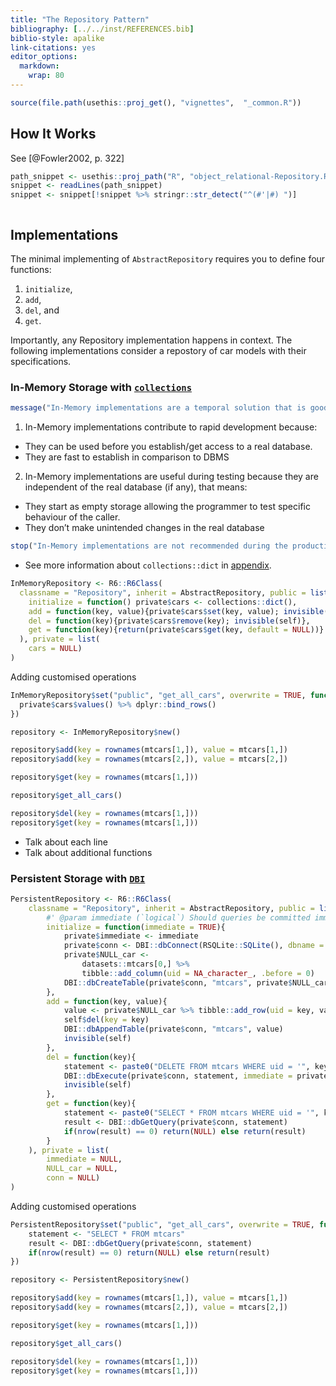 ---
title: "The Repository Pattern"
bibliography: [../../inst/REFERENCES.bib]
biblio-style: apalike
link-citations: yes
editor_options: 
  markdown: 
    wrap: 80
---

```{r, include = FALSE}
source(file.path(usethis::proj_get(), "vignettes",  "_common.R"))
```

## How It Works

See [@Fowler2002, p. 322]

```{r}
path_snippet <- usethis::proj_path("R", "object_relational-Repository.R")
snippet <- readLines(path_snippet)
snippet <- snippet[!snippet %>% stringr::str_detect("^(#'|#) ")]
```

```{r, code = snippet, eval = FALSE, echo = TRUE}
```

## Implementations

The minimal implementing of `AbstractRepository` requires you to define four
functions:

(1) `initialize`,
(2) `add`,
(3) `del`, and
(4) `get`.

<!-- In addition, there are context depended function you may want to ad -->

Importantly, any Repository implementation happens in context. The following
implementations consider a repostory of car models with their specifications.

### In-Memory Storage with [`collections`](https://github.com/randy3k/collections)

```{r, message=TRUE}
message("In-Memory implementations are a temporal solution that is good for testing and rapid prototyping.")
```

1.  In-Memory implementations contribute to rapid development because:

-   They can be used before you establish/get access to a real database.
-   They are fast to establish in comparison to DBMS

2.  In-Memory implementations are useful during testing because they are
    independent of the real database (if any), that means:

-   They start as empty storage allowing the programmer to test specific
    behaviour of the caller.
-   They don't make unintended changes in the real database

```{r, error=TRUE}
stop("In-Memory implementations are not recommended during the production stage. In-Memory storage are lost when a session is rebooted. You should think about what are the ramifications of losing all the data put into storage.")
```

-   See more information about `collections::dict` in
    [appendix](#appendix-dict).

```{r Repository-In-Memory-implementation, echo=TRUE, results='markup'}
InMemoryRepository <- R6::R6Class(
  classname = "Repository", inherit = AbstractRepository, public = list(
    initialize = function() private$cars <- collections::dict(),
    add = function(key, value){private$cars$set(key, value); invisible(self)},
    del = function(key){private$cars$remove(key); invisible(self)},
    get = function(key){return(private$cars$get(key, default = NULL))}
  ), private = list(
    cars = NULL)
)
```

Adding customised operations

```{r Repository-In-Memory-implementation-addon, echo=TRUE, results='markup'}
InMemoryRepository$set("public", "get_all_cars", overwrite = TRUE, function(){
  private$cars$values() %>% dplyr::bind_rows()
})
```

```{r, echo=TRUE, results='markup'}
repository <- InMemoryRepository$new()

repository$add(key = rownames(mtcars[1,]), value = mtcars[1,])
repository$add(key = rownames(mtcars[2,]), value = mtcars[2,])

repository$get(key = rownames(mtcars[1,]))

repository$get_all_cars()

repository$del(key = rownames(mtcars[1,]))
repository$get(key = rownames(mtcars[1,]))
```

-   Talk about each line
-   Talk about additional functions

### Persistent Storage with [`DBI`](https://dbi.r-dbi.org/) 

```{r Repository-Persistent-implementation, echo=TRUE}
PersistentRepository <- R6::R6Class(
    classname = "Repository", inherit = AbstractRepository, public = list(
        #' @param immediate (`logical`) Should queries be committed immediately?
        initialize = function(immediate = TRUE){
            private$immediate <- immediate
            private$conn <- DBI::dbConnect(RSQLite::SQLite(), dbname = ":memory:")
            private$NULL_car <-
                datasets::mtcars[0,] %>%
                tibble::add_column(uid = NA_character_, .before = 0)
            DBI::dbCreateTable(private$conn, "mtcars", private$NULL_car)
        },
        add = function(key, value){
            value <- private$NULL_car %>% tibble::add_row(uid = key, value)
            self$del(key = key)
            DBI::dbAppendTable(private$conn, "mtcars", value)
            invisible(self)
        },
        del = function(key){
            statement <- paste0("DELETE FROM mtcars WHERE uid = '", key, "'")
            DBI::dbExecute(private$conn, statement, immediate = private$immediate)
            invisible(self)
        },
        get = function(key){
            statement <- paste0("SELECT * FROM mtcars WHERE uid = '", key, "'")
            result <- DBI::dbGetQuery(private$conn, statement)
            if(nrow(result) == 0) return(NULL) else return(result)
        }
    ), private = list(
        immediate = NULL,
        NULL_car = NULL,
        conn = NULL)
)
```

Adding customised operations

```{r Repository-Persistent-implementation-addon, echo=TRUE}
PersistentRepository$set("public", "get_all_cars", overwrite = TRUE, function(){
    statement <- "SELECT * FROM mtcars"
    result <- DBI::dbGetQuery(private$conn, statement)
    if(nrow(result) == 0) return(NULL) else return(result)
})
```

```{r, echo=TRUE, results='markup'}
repository <- PersistentRepository$new()

repository$add(key = rownames(mtcars[1,]), value = mtcars[1,])
repository$add(key = rownames(mtcars[2,]), value = mtcars[2,])

repository$get(key = rownames(mtcars[1,]))

repository$get_all_cars()

repository$del(key = rownames(mtcars[1,]))
repository$get(key = rownames(mtcars[1,]))
```



<!-- ## References -->
